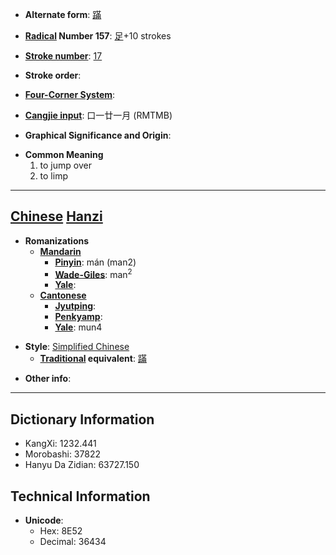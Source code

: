 * '''Alternate form''': [[蹣]]

* '''[[Wiktionary:Chinese radical index| Radical]] Number 157''': [[Wiktionary:Chinese radical index 足|足]]+10 strokes

* '''[[Wiktionary:Chinese total strokes index|Stroke number]]''': [[Wiktionary:Chinese total strokes index 17|17]]

* '''Stroke order''': 

* '''[[Wiktionary:Chinese four corner index|Four-Corner System]]''': 

* '''[[Wiktionary:Chinese Cangjie index|Cangjie input]]''': 口一廿一月 (RMTMB)

* '''Graphical Significance and Origin''': 

* '''Common Meaning'''
*#to jump over
*# to limp


----

== [[Chinese]] [[Hanzi]] ==

* '''Romanizations'''
** '''[[Mandarin]]'''
*** '''[[Pinyin]]''': mán (man2)
*** '''[[Wade-Giles]]''': man<sup>2</sup>
*** '''[[Yale]]''': 
** '''[[Cantonese]]'''
*** '''[[Jyutping]]''':
*** '''[[Penkyamp]]''': 
*** '''[[Yale]]''': mun4

* '''Style''': [[Simplified Chinese]] 
** '''[[Traditional Chinese|Traditional]] equivalent''': [[蹣]]

* '''Other info''': 

----

== Dictionary Information ==

* KangXi: 1232.441
* Morobashi: 37822
* Hanyu Da Zidian: 63727.150

== Technical Information ==

* '''Unicode''':
** Hex: 8E52
** Decimal: 36434